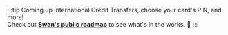 :::tip Coming up
International Credit Transfers, choose your card's PIN, and more!<br />
Check out [**Swan's public roadmap**](https://swanio.notion.site/Swan-Public-Roadmap-385e4b2e91b3409786a6c8e885654a22) to see what's in the works. :rocket:
:::